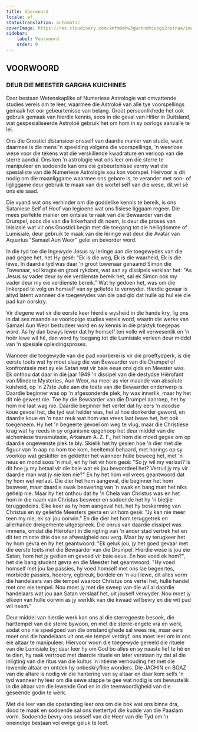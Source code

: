 ```yaml
---
title: Voorwoord
locale: af
statusTranslation: automatic
coverImage: https://res.cloudinary.com/xmfm6mhw3gwctndtcubgx2rptnae/image/upload/v1741354450/small_cover_tratado_esoterico_de_astrologia_hermetica_6210a35442.webp
sidebar:
    label: Voorwoord
    order: 0
---
```

## VOORWOORD

### DEUR DIE MEESTER GARGHA KUICHINES

Daar bestaan Wetenskaplike of Numeriese Astrologie wat omvattende studies vereis om te leer, waarmee die Astroloë van alle tye voorspellings gemaak het oor gebeurtenisse van belang. Groot persoonlikhede het ook gebruik gemaak van hierdie kennis, soos in die geval van Hitler in Duitsland, wat gespesialiseerde Astroloë gebruik het om hom in sy oorlogs aanvalle te lei.

Ons die Gnostici distansieer onsself van daardie manier van studie, want daarmee is die mens 'n speelding volgens die voorspellings, 'n weerlose wese voor die tekens wat die verskillende kwadrature en verloop van die sterre aandui. Ons ken 'n astrologie wat ons leer om die sterre te manipuleer en sodoende kan ons die gebeurtenisse vermy wat die spesialiste van die Numeriese Astrologie sou kon voorspel. Hiervoor is dit nodig om die maanliggame waarmee ons gebore is, te verander met son- of ligliggame deur gebruik te maak van die wortel self van die wese, dit wil sê ons eie saad.

Die vyand wat ons verhinder om die goddelike kennis te bereik, is ons Sataniese Self of Hoof van legioene wat ons fisiese liggaam regeer. Die mees perfekte manier om ontslae te raak van die Bewaarder van die Drumpel, soos die van die linkerhand dit noem, is deur die proses van Inisiasie wat vir ons Gnostici begin met die toegang tot die heiligdomme of Lumisiale, deur gebruik te maak van die leringe wat deur die Avatar van Aquarius "Samael Aun Weor" gelei en bevorder word.

In die tyd toe die Ingewyde Jesus sy leringe aan die toegewydes van die pad gegee het, het Hy gesê: "Ek is die weg, Ek is die waarheid, Ek is die lewe. In daardie tyd was daar 'n groot towenaar genaamd Simon die Towenaar, vol kragte en groot rykdom, wat aan sy dissipels verklaar het: "As Jesus sy vader deur sy eie verdienste bereik het, sal ek Simon ook my vader deur my eie verdienste bereik." Wat hy gedoen het, was om die linkerpad te volg en homself van sy geliefde te verwyder. Hierdie gevaar is altyd latent wanneer die toegewydes van die pad glo dat hulle op hul eie die pad kan oorskry.

Vir diegene wat vir die eerste keer hierdie wysheid in die hande kry, lig ons in dat ses maande se voorlopige studies vereis word, waarin die werke van Samael Aun Weor bestudeer word en sy kennis in die praktyk toegepas word. As hy dan bewys lewer dat hy homself ten volle wil verwesenlik en 'n hoër lewe wil hê, dan word hy toegang tot die Lumisiale verleen deur middel van 'n spesiale opleidingsproses.

Wanneer die toegewyde van die pad voorberei is vir die proeftydperk, is die eerste toets wat hy moet slaag die van Bewaarder van die Drumpel of konfrontasie met sy eie Satan wat vir baie eeue ons gids en Meester was. Ek onthou dat daar in die jaar 1949 'n dissipel van die destydse Hiërofant van Mindere Mysteries, Aun Weor, na meer as vier maande van absolute kuisheid, op 'n 27ste Julie aan die toets van die Bewaarder onderwerp is. Daardie beginner was op 'n afgesonderde plek, hy was innerlik, maar hy het dit nie geweet nie. Toe hy die Bewaarder van die Drumpel aanroep, het hy hom nie laat wag nie. Daardie beginner het vertel dat hy eers 'n doodse koue gevoel het, die tyd wat helder was, het al hoe donkerder geword, en daardie koue en 'n naar reuk wat hom van vrees laat bewe het, het ook toegeneem. Hy het 'n begeerte gevoel om weg te vlug, maar die Christiese krag wat hy reeds in sy organisme opgehoop het deur middel van die alchemiese transmutasie, Arkanum A. Z. F., het hom die moed gegee om op daardie ongewenste plek te bly. Skielik het hy gesien hoe 'n dier met die figuur van 'n aap na hom toe kom, heeltemal behaard, met horings op sy voorkop wat geskitter en gekletter het wanneer hulle beweeg het, met 'n neus en mond soos 'n muil, en hy het vir hom gesê: "So jy wil my verlaat? Is dit hoe jy my betaal vir die baie wat ek jou bevoordeel het? Verruil jy my vir daardie man wat jy nie ken nie?" En hy het hom vol vrees geantwoord dat hy hom wel verlaat. Die dier het hom aangeval, die beginner het hom besweer, maar daardie swak beswering van 'n swak en bang man het niks gehelp nie. Maar hy het onthou dat hy 'n Chela van Christus was en het hom in die naam van Christus besweer en sodoende het hy 'n bietjie teruggedeins. Elke keer as hy hom aangeval het, het hy beskerming van Christus en sy geliefde Meesters gevra en vir hom gesê: "Jy kan nie meer teen my nie, ek sal jou oorwin." En die dier het hom teruggetrek en allerhande dreigemente uitgespreek. Die onrus van daardie dissipel was immens, omdat die Hiërofant in die rigting van 'n ander stad vertrek het en dit ten minste drie dae se afwesigheid sou verg. Maar by sy terugkeer het hy hom gevra en hy het geantwoord: "Ek geluk jou, jy het goed gevaar met die eerste toets met die Bewaarder van die Drumpel. Hierdie wese is jou eie Satan, hom het jy gedien en gevoed vir baie eeue. En hoe voed ek hom?", het die bang student gevra en die Meester het geantwoord, "Hy voed homself met jou lae passies, hy voed homself met ons lae begeertes, morbiede passies, hoerery, egbreuk, bordele en 'n vuil lewe, dit alles vorm die handelaars van die tempel waaroor Christus ons vertel het, hulle handel met ons eie tempel. Nou moet jy met die sweep van die wil al daardie handelaars wat jou aan Satan verslaaf het, uit jouself verwyder. Nou moet jy elkeen van hulle oorwin as jy werklik van die kwaad wil bevry en die wit pad wil neem."

Deur middel van hierdie werk kan ons al die sterregeeste besoek, die harttempel van die sterre bywoon, en met die sterre-engele vra en werk, sodat ons nie speelgoed van die omstandighede sal wees nie, maar eers moet ons die handelaars uit ons eie tempel verdryf, ons moet leer om in ons eie altaar te manipuleer. Hiervoor woon die toegewyde gereeld die rituele van die Lumisiale by; daar leer hy om God bo alles en sy naaste lief te hê en te dien, hy raak vertroud met daardie rituele en later verstaan hy dat al die inligting van die ritus van die kultus 'n intieme verhouding het met die lewende altaar en ontdek hy onbeskryflike wonders. Die JACHIN en BOAZ van die altare is nodig vir die hantering van sy altaar en daar kom selfs 'n tyd wanneer hy leer om die sewe stappe te gee wat nodig is om bewustelik in die altaar van die lewende God en in die teenwoordigheid van die geseënde godin te werk.

Met die leer van die opstanding leer ons om die bok wat ons binne dra, dood te maak en sodoende sal ons mettertyd die kudde van die Paaslam vorm. Sodoende bevry ons onsself van die Heer van die Tyd om 'n oneindige bestaan vol ewige geluk te leef.

